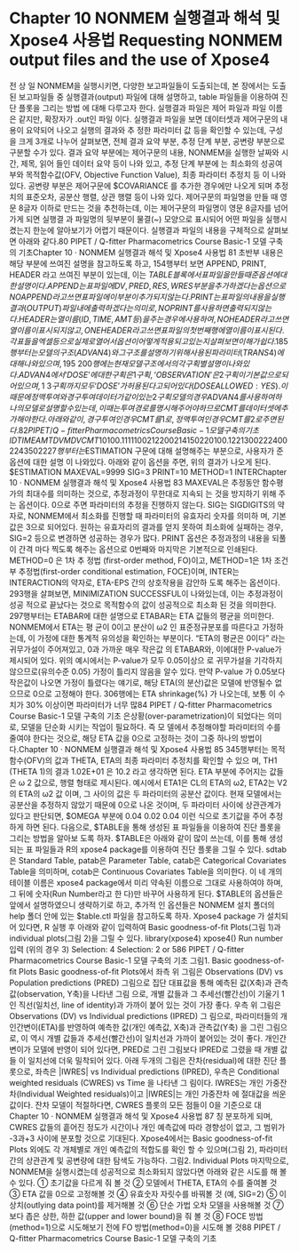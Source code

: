 # Chapter 10 NONMEM 실행결과 해석 및 Xpose4 사용법 Requesting NONMEM output files and the use of Xpose4
전 상 일
NONMEM을 실행시키면, 다양한 보고파일들이 도출되는데, 본 장에서는 도출된 보고파일들
중 실행결과(output) 파일에 대해 설명하고, table 파일들을 이용하여 진단 플롯을 그리는 방법
에 대해 다루고자 한다. 실행결과 파일은 제어 파일과 파일 이름은 같지만, 확장자가 .out인 파일
이다. 실행결과 파일을 보면 데이터셋과 제어구문의 내용이 요약되어 나오고 실행의 결과와 추
정한 파라미터 값 등을 확인할 수 있는데, 구성을 크게 3개로 나누어 살펴보면, 전체 결과 요약
부분, 추정 단계 부분, 공변량 부분으로 구분할 수가 있다. 결과 요약 부분에는 제어구문의 내용,
NONMEM을 실행한 날짜와 시간, 제목, 읽어 들인 데이터 요약 등이 나와 있고, 추정 단계 부분에
는 최소화의 성공여부와 목적함수값(OFV, Objective Function Value), 최종 파라미터 추정치 등
이 나와 있다. 공변량 부분은 제어구문에 $COVARIANCE 를 추가한 경우에만 나오게 되며 추정
치의 표준오차, 공분산 행렬, 상관 행렬 등이 나와 있다. 제어구문의 파일명을 만들 때 영문 8글자
이하로 만드는 것을 추천하는데, 이는 제어구문의 파일명이 영문 8글자를 넘어가게 되면 실행결
과 파일명의 뒷부분이 물결(~) 모양으로 표시되어 어떤 파일을 실행시켰는지 한눈에 알아보기가
어렵기 때문이다. 실행결과 파일의 내용을 구체적으로 살펴보면 아래와 같다.80 PIPET / Q-fitter Pharmacometrics Course Basic-1 모델 구축의 기초Chapter 10 · NONMEM 실행결과 해석 및 Xpose4 사용법 81
초반부 내용은 해당 부분에 쓰여진 설명을 참고하도록 하고, 154행부터 보면 APPEND, PRINT,
HEADER 라고 쓰여진 부분이 있는데, 이는 $TABLE 블록에서 표 파일을 만들 때 준 옵션에 대
한 설명이다. APPEND는 표 파일에 DV, PRED, RES, WRES 부분을 추가하겠다는 옵션으로
NOAPPEND라고 쓰면 표 파일에 이부분이 추가되지 않는다. PRINT는 표 파일의 내용을 실행결
과(OUTPUT) 파일 내에 출력하겠다는 의미로, NOPRINT를 사용하면 출력되지 않는다. HEADER
는 열이름(ID, TIME, AMT 등)을 주는 경우에 사용하여, NOHEADER라고 쓰면 열이름이 표시되
지 않고, ONEHEADER라고 쓰면 표 파일의 첫번째 행에 열이름이 표시된다. 각 표들을 엑셀 등으
로 실제로 열어서 옵션이 어떻게 적용되고 있는지 살펴보면 이해가 쉽다.
185행부터는 모델의 구조(ADVAN4)와 그 구조를 설명하기 위해 사용된 파라미터(TRANS4)에
대해 나와있으며, 195~200행에는 현재 모델 구조에서의 각 구획 별 설명이 나와있다. ADVAN4에
서 ‘DOSE’에 대한 구획은 1구획, ‘OBSERVATION’은 2구획이 기본값으로 되어있으며, 1~3구획까
지 모두 ‘DOSE’가 허용된다고 되어 있다(DOSE ALLOWED: YES). 이 때문에 정맥투여와 경구투
여 데이터가 같이 있는 2구획 모델의 경우 ADVAN4를 사용하여 하나의 모델로 설명할 수 있는데,
이 때는 투여 경로를 명시해주어야 하므로 CMT를 데이터셋에 추가해야 한다. 아래와 같이, 경구
투여인 경우 CMT를 1로, 정맥투여인 경우 CMT를 2로 주면 된다.82 PIPET / Q-fitter Pharmacometrics Course Basic-1 모델 구축의 기초
ID TIME AMT DV MDV CMT
1 0 100 . 1 1
1 1 10 0 2
1 2 20 0 2
1 4 15 0 2
2 0 100 . 1 2
2 1 30 0 2
2 2 40 0 2
2 4 35 0 2
227행부터는$ESTIMATION 구문에 대해 설명해주는 부분으로, 사용자가 준 옵션에 대한 설명
이 나와있다. 아래와 같이 옵션을 주면, 위의 결과가 나오게 된다.
$ESTIMATION MAXEVAL=9999 SIG=3 PRINT=10 METHOD=1 INTERChapter 10 · NONMEM 실행결과 해석 및 Xpose4 사용법 83
MAXEVAL은 추정동안 함수평가의 최대수를 의미하는 것으로, 추정과정이 무한대로 지속되
는 것을 방지하기 위해 주는 옵션이다. 0으로 주면 파라미터의 추정을 진행하지 않는다. SIG는
SIGDIGITS의 약자로, NONMEM에서 최소화를 진행할 때 파라미터의 유효자리 숫자를 의미하
며, 기본값은 3으로 되어있다. 원하는 유효자리의 결과를 얻지 못하여 최소화에 실패하는 경우,
SIG=2 등으로 변경하면 성공하는 경우가 많다. PRINT 옵션은 추정과정의 내용을 되풀이 간격
마다 찍도록 해주는 옵션으로 0번째와 마지막은 기본적으로 인쇄된다. METHOD=0 은 1차 추
정법 (first-order method, FO)이고, METHOD=1은 1차 조건부 추정법(first-order conditional
estimation, FOCE)이며, INTER는 INTERACTION의 약자로, ETA-EPS 간의 상호작용을 감안하
도록 해주는 옵션이다.
293행을 살펴보면, MINIMIZATION SUCCESSFUL이 나와있는데, 이는 추정과정이 성공
적으로 끝났다는 것으로 목적함수의 값이 성공적으로 최소화 된 것을 의미한다. 297행부터는
ETABAR에 대한 설명으로 ETABAR는 ETA 값들의 평균을 의미한다. NONMEM에서 ETA는 평
균이 0이고 분산이 ω2 인 표준정규분포를 따른다고 가정하는데, 이 가정에 대한 통계적 유의성을
확인하는 부분이다. “ETA의 평균은 0이다” 라는 귀무가설이 주어져있고, 0과 가까운 매우 작은값
의 ETABAR와, 이에대한 P-value가 제시되어 있다. 위의 예시에서는 P-value가 모두 0.05이상으
로 귀무가설을 기각하지 않으므로(유의수준 0.05) 가정이 틀리지 않음을 알수 있다. 만약 P-value
가 0.05보다 작은값이 나오면 가정이 틀렸다는 얘기로, 해당 ETA(의 분산)값은 모델에 반영될수
없으므로 0으로 고정해야 한다.
306행에는 ETA shrinkage(%) 가 나오는데, 보통 이 수치가 30% 이상이면 파라미터가 너무 많84 PIPET / Q-fitter Pharmacometrics Course Basic-1 모델 구축의 기초
은상황(over-parametrization)이 되었다는 의미로, 모델을 단순화 시키는 작업이 필요하다. 즉 모
델에서 추정해야할 파라미터의 수를 줄여야 한다는 것으로, 해당 ETA 값을 0으로 고정하는 것이
그중 하나의 방법이다.Chapter 10 · NONMEM 실행결과 해석 및 Xpose4 사용법 85
345행부터는 목적함수(OFV)의 값과 THETA, ETA의 최종 파라미터 추정치를 확인할 수 있으
며, TH1 (THETA 1)의 결과 1.02E+01 은 10.2 라고 생각하면 된다. ETA 부분에 주어지는 값들은
ω
2 값으로, 행렬 형태로 제시된다. 예시에서 ETA1은 CL의 ETA의 ω2, ETA2는 V2의 ETA의 ω2 값
이며, 그 사이의 값은 두 파라미터의 공분산 값이다. 현재 모델에서는 공분산을 추정하지 않았기
때문에 0으로 나온 것이며, 두 파라미터 사이에 상관관계가 있다고 판단되면, $OMEGA 부분에
0.04 0.02 0.04 이런 식으로 초기값을 주어 추정하게 하면 된다.
다음으로, $TABLE을 통해 생성된 표 파일들을 이용하여 진단 플롯을 그리는 방법을 알아보
도록 하자. $TABLE은 아래와 같이 많이 쓰는데, 이를 통해 생성되는 표 파일들과 R의 xpose4
package를 이용하여 진단 플롯을 그릴 수 있다.
sdtab은 Standard Table, patab은 Parameter Table, catab은 Categorical Covariates Table을
의미하며, cotab은 Continuous Covariates Table을 의미한다. 이 네 개의 테이블 이름은 xpose4
package에서 미리 약속된 이름으로 그대로 사용하여야 하며, 그 뒤에 숫자(Run Number라고 한
다)만 바꾸어 사용하게 된다. $TABLE의 옵션들은 앞에서 설명하였으니 생략하기로 하고, 추가적
인 옵션들은 NONMEM 설치 폴더의 help 폴더 안에 있는 $table.ctl 파일을 참고하도록 하자.
Xpose4 package 가 설치되어 있다면, R 실행 후 아래와 같이 입력하여 Basic goodness-of-fit
Plots(그림 1)과 individual plots(그림 2)을 그릴 수 있다.
library(xpose4)
xpose4()
Run number 입력 (위의 경우 3)
Selection: 4
Selection: 2 or 586 PIPET / Q-fitter Pharmacometrics Course Basic-1 모델 구축의 기초
그림1. Basic goodness-of-fit Plots
Basic goodness-of-fit Plots에서 좌측 위 그림은 Observations (DV) vs Population predictions
(PRED) 그림으로 집단 대표값을 통해 예측된 값(X축)과 관측값(observation, Y축)을 나타낸 그림
으로, 개별 값들과 그 추세선(빨간선)이 기울기 1인 직선(일치선, line of identity)과 가까이 붙어
있는 것이 가장 좋다. 우측 위 그림은 Observations (DV) vs Individual predictions (IPRED) 그
림으로, 파라미터들의 개인간변이(ETA)를 반영하여 예측한 값(개인 예측값, X축)과 관측값(Y축)
을 그린 그림으로, 이 역시 개별 값들과 추세선(빨간선)이 일치선과 가까이 붙어있는 것이 좋다.
개인간변이가 모델에 반영이 되어 있다면, PRED로 그린 그림보다 IPRED로 그렸을 때 개별 값들
이 일치선에 더욱 밀착되어 있다.
아래 두개의 그림은 잔차(residual)에 대한 진단 플롯으로, 좌측은 |IWRES| vs Individual
predictions (IPRED), 우측은 Conditional weighted residuals (CWRES) vs Time 을 나타낸 그
림이다. IWRES는 개인 가중잔차(Individual Weighted residuals)이고 |IWRES|는 개인 가중잔차
에 절대값을 씌운 값이다. 잔차 모델이 적절하다면, CWRES 플롯의 모든 점들이 0을 기준으로 대Chapter 10 · NONMEM 실행결과 해석 및 Xpose4 사용법 87
칭 분포하게 되며, CWRES 값들의 흩어진 정도가 시간이나 개인 예측값에 따라 경향성이 없고, 그
범위가 -3과+3 사이에 분포할 것으로 기대된다.
Xpose4에서는 Basic goodness-of-fit Plots 외에도 각 개체별로 개인 예측값의 적합도를 확인
할 수 있으며(그림 2), 파라미터 간의 상관관계 및 공변량에 대한 탐색도 가능하다.
그림2. Individual Plots
마지막으로, NONMEM을 실행시켰는데 성공적으로 최소화되지 않았다면 아래와 같은 시도를
해 볼 수 있다.
① 초기값을 다르게 줘 볼 것
② 모델에서 THETA, ETA의 수를 줄여볼 것
③ ETA 값을 0으로 고정해볼 것
④ 유효숫자 자릿수를 바꿔볼 것 (예, SIG=2)
⑤ 이상치(outlying data point)를 제거해볼 것
⑥ 단순 가법 오차 모델을 사용해볼 것
⑦ 보다 좁은 상한, 하한 값(upper and lower bound)을 줘 볼 것
⑧ FOCE 방법(method=1)으로 시도해보기 전에 FO 방법(method=0)을 시도해 볼 것88 PIPET / Q-fitter Pharmacometrics Course Basic-1 모델 구축의 기초

